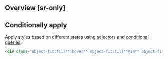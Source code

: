## Overview [sr-only]
<Overview/>

## Conditionally apply
Apply styles based on different states using [selectors](/guide/state-selectors) and [conditional queries](/guide/conditional-queries).
```html
<div class="object-fit:fill**:hover** object-fit:fill**@sm** object-fit:fill**@dark** object-fit:fill**@print**">…</div>
```

